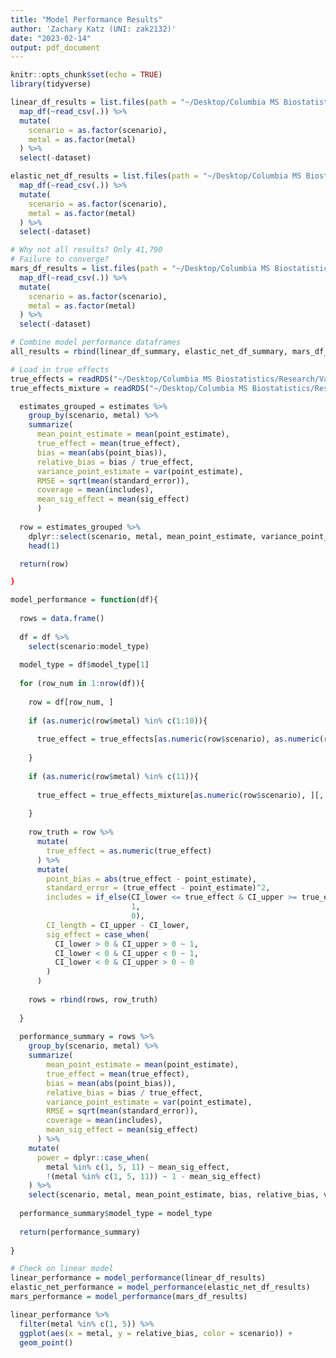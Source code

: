 ```yaml
---
title: "Model Performance Results"
author: 'Zachary Katz (UNI: zak2132)'
date: "2023-02-14"
output: pdf_document
---
```


```r
knitr::opts_chunk$set(echo = TRUE)
library(tidyverse)
```

```r
linear_df_results = list.files(path = "~/Desktop/Columbia MS Biostatistics/Research/Valeri lab/Practicum/Model results/Linear/", pattern = "*.csv") %>% 
  map_df(~read_csv(.)) %>% 
  mutate(
    scenario = as.factor(scenario),
    metal = as.factor(metal)
  ) %>% 
  select(-dataset)
```

```r
elastic_net_df_results = list.files(path = "~/Desktop/Columbia MS Biostatistics/Research/Valeri lab/Practicum/Model results/Elastic Net/", pattern = "*.csv") %>% 
  map_df(~read_csv(.)) %>% 
  mutate(
    scenario = as.factor(scenario),
    metal = as.factor(metal)
  ) %>% 
  select(-dataset)
```

```r
# Why not all results? Only 41,790
# Failure to converge?
mars_df_results = list.files(path = "~/Desktop/Columbia MS Biostatistics/Research/Valeri lab/Practicum/Model results/MARS/", pattern = "*.csv") %>% 
  map_df(~read_csv(.)) %>% 
  mutate(
    scenario = as.factor(scenario),
    metal = as.factor(metal)
  ) %>% 
  select(-dataset)
```

```r
# Combine model performance dataframes
all_results = rbind(linear_df_summary, elastic_net_df_summary, mars_df_summary)
```

```r
# Load in true effects
true_effects = readRDS("~/Desktop/Columbia MS Biostatistics/Research/Valeri lab/Practicum/true_effects.RDS")
true_effects_mixture = readRDS("~/Desktop/Columbia MS Biostatistics/Research/Valeri lab/Practicum/true_effects_mixture.RDS")
```

```r

  estimates_grouped = estimates %>%
    group_by(scenario, metal) %>%
    summarize(
      mean_point_estimate = mean(point_estimate),
      true_effect = mean(true_effect),
      bias = mean(abs(point_bias)),
      relative_bias = bias / true_effect,
      variance_point_estimate = var(point_estimate),
      RMSE = sqrt(mean(standard_error)),
      coverage = mean(includes),
      mean_sig_effect = mean(sig_effect)
      )
  
  row = estimates_grouped %>%
    dplyr::select(scenario, metal, mean_point_estimate, variance_point_estimate, bias, relative_bias, RMSE, coverage, TPR, FDR) %>%
    head(1)

  return(row)

}
```

```r
model_performance = function(df){
  
  rows = data.frame()
  
  df = df %>% 
    select(scenario:model_type)
  
  model_type = df$model_type[1]
  
  for (row_num in 1:nrow(df)){
    
    row = df[row_num, ]
    
    if (as.numeric(row$metal) %in% c(1:10)){
    
      true_effect = true_effects[as.numeric(row$scenario), as.numeric(row$metal) + 1]
    
    }
    
    if (as.numeric(row$metal) %in% c(11)){
    
      true_effect = true_effects_mixture[as.numeric(row$scenario), ][, 2]
    
    }
    
    row_truth = row %>%
      mutate(
        true_effect = as.numeric(true_effect)
      ) %>%
      mutate(
        point_bias = abs(true_effect - point_estimate),
        standard_error = (true_effect - point_estimate)^2,
        includes = if_else(CI_lower <= true_effect & CI_upper >= true_effect,
                           1,
                           0),
        CI_length = CI_upper - CI_lower,
        sig_effect = case_when(
          CI_lower > 0 & CI_upper > 0 ~ 1,
          CI_lower < 0 & CI_upper < 0 ~ 1,
          CI_lower < 0 & CI_upper > 0 ~ 0
        )
      )
    
    rows = rbind(rows, row_truth)
    
  }
  
  performance_summary = rows %>% 
    group_by(scenario, metal) %>%
    summarize(
        mean_point_estimate = mean(point_estimate),
        true_effect = mean(true_effect),
        bias = mean(abs(point_bias)),
        relative_bias = bias / true_effect,
        variance_point_estimate = var(point_estimate),
        RMSE = sqrt(mean(standard_error)),
        coverage = mean(includes),
        mean_sig_effect = mean(sig_effect)
      ) %>%
    mutate(
      power = dplyr::case_when(
        metal %in% c(1, 5, 11) ~ mean_sig_effect,
        !(metal %in% c(1, 5, 11)) ~ 1 - mean_sig_effect)
    ) %>% 
    select(scenario, metal, mean_point_estimate, bias, relative_bias, variance_point_estimate, RMSE, coverage, power)
  
  performance_summary$model_type = model_type
  
  return(performance_summary)
  
}
```

```r
# Check on linear model
linear_performance = model_performance(linear_df_results)
elastic_net_performance = model_performance(elastic_net_df_results)
mars_performance = model_performance(mars_df_results)

linear_performance %>% 
  filter(metal %in% c(1, 5)) %>% 
  ggplot(aes(x = metal, y = relative_bias, color = scenario)) + 
  geom_point()
```



